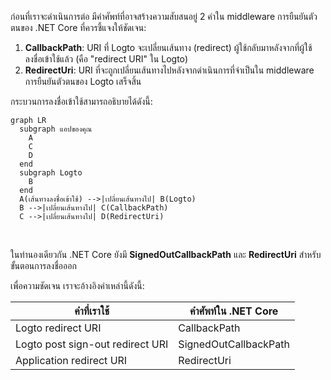 
ก่อนที่เราจะดำเนินการต่อ มีคำศัพท์ที่อาจสร้างความสับสนอยู่ 2 คำใน middleware การยืนยันตัวตนของ .NET Core ที่ควรชี้แจงให้ชัดเจน:

1. **CallbackPath**: URI ที่ Logto จะเปลี่ยนเส้นทาง (redirect) ผู้ใช้กลับมาหลังจากที่ผู้ใช้ลงชื่อเข้าใช้แล้ว (คือ "redirect URI" ใน Logto)
2. **RedirectUri**: URI ที่จะถูกเปลี่ยนเส้นทางไปหลังจากดำเนินการที่จำเป็นใน middleware การยืนยันตัวตนของ Logto เสร็จสิ้น

กระบวนการลงชื่อเข้าใช้สามารถอธิบายได้ดังนี้:

```mermaid
graph LR
  subgraph แอปของคุณ
    A
    C
    D
  end
  subgraph Logto
    B
  end
  A(เส้นทางลงชื่อเข้าใช้) -->|เปลี่ยนเส้นทางไป| B(Logto)
  B -->|เปลี่ยนเส้นทางไป| C(CallbackPath)
  C -->|เปลี่ยนเส้นทางไป| D(RedirectUri)
```

<br />

ในทำนองเดียวกัน .NET Core ยังมี **SignedOutCallbackPath** และ **RedirectUri** สำหรับขั้นตอนการลงชื่อออก

เพื่อความชัดเจน เราจะอ้างอิงคำเหล่านี้ดังนี้:

| คำที่เราใช้                      | คำศัพท์ใน .NET Core   |
| -------------------------------- | --------------------- |
| Logto redirect URI               | CallbackPath          |
| Logto post sign-out redirect URI | SignedOutCallbackPath |
| Application redirect URI         | RedirectUri           |

<RegardingRedirectBasedSignIn />
